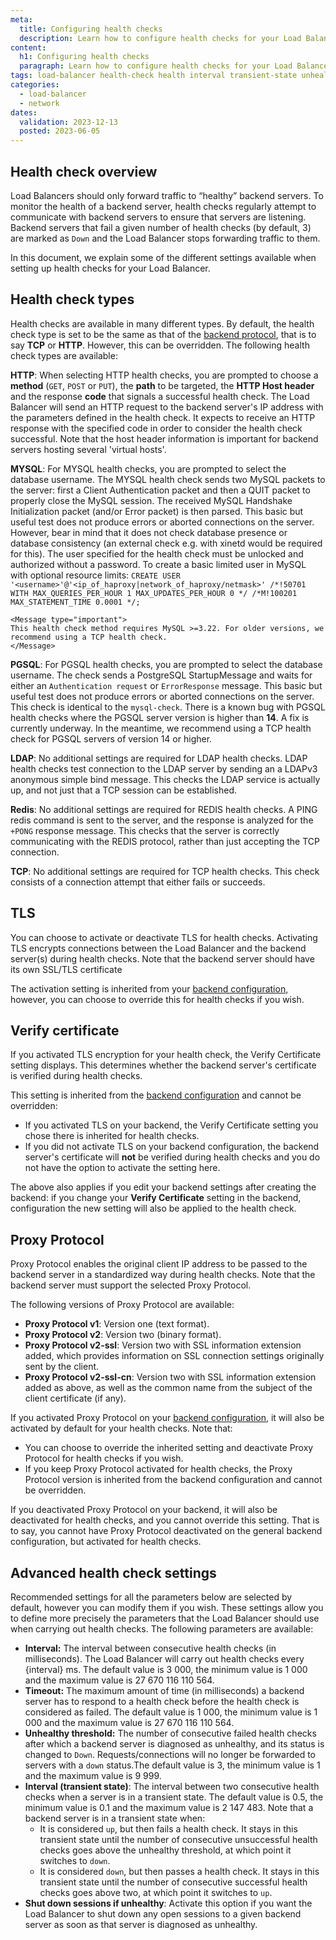 ```yaml
---
meta:
  title: Configuring health checks
  description: Learn how to configure health checks for your Load Balancer
content:
  h1: Configuring health checks
  paragraph: Learn how to configure health checks for your Load Balancer
tags: load-balancer health-check health interval transient-state unhealthy-threshold
categories: 
  - load-balancer
  - network
dates:
  validation: 2023-12-13
  posted: 2023-06-05
---
```


## Health check overview

Load Balancers should only forward traffic to “healthy” backend servers. To monitor the health of a backend server, health checks regularly attempt to communicate with backend servers to ensure that servers are listening. Backend servers that fail a given number of health checks (by default, 3) are marked as `Down` and the Load Balancer stops forwarding traffic to them.

In this document, we explain some of the different settings available when setting up health checks for your Load Balancer.

## Health check types

Health checks are available in many different types. By default, the health check type is set to be the same as that of the [backend protocol](/network/load-balancer/reference-content/configuring-backends/#protocol-and-port), that is to say **TCP** or **HTTP**. However, this can be overridden. The following health check types are available:

**HTTP**: When selecting HTTP health checks, you are prompted to choose a **method** (`GET`, `POST` or `PUT`), the **path** to be targeted, the **HTTP Host header** and the response **code** that signals a successful health check. The Load Balancer will send an HTTP request to the backend server's IP address with the parameters defined in the health check. It expects to receive an HTTP response with the specified code in order to consider the health check successful. Note that the host header information is important for backend servers hosting several 'virtual hosts'.

**MYSQL**: For MYSQL health checks, you are prompted to select the database username. The MYSQL health check sends two MySQL packets to the server: first a Client Authentication packet and then a QUIT packet to properly close the MySQL session. The received MySQL Handshake Initialization packet (and/or Error packet) is then parsed. This basic but useful test does not produce errors or aborted connections on the server. However, bear in mind that it does not check database presence or database consistency (an external check e.g. with xinetd would be required for this).
    <Message type="tip">
      The user specified for the health check must be unlocked and authorized without a password. To create a basic limited user in MySQL with optional resource limits:
        ```
        CREATE USER '<username>'@'<ip_of_haproxy|network_of_haproxy/netmask>'
        /*!50701 WITH MAX_QUERIES_PER_HOUR 1 MAX_UPDATES_PER_HOUR 0 */
        /*M!100201 MAX_STATEMENT_TIME 0.0001 */;
        ```
    </Message>

    <Message type="important">
    This health check method requires MySQL >=3.22. For older versions, we recommend using a TCP health check.
    </Message>

**PGSQL**: For PGSQL health checks, you are prompted to select the database username. The check sends a PostgreSQL StartupMessage and waits for either an `Authentication request` or `ErrorResponse` message. This basic but useful test does not produce errors or aborted connections on the server. This check is identical to the `mysql-check`.
    <Message type="important">
      There is a known bug with PGSQL health checks where the PGSQL server version is higher than **14**. A fix is currently underway. In the meantime, we recommend using a TCP health check for PGSQL servers of version 14 or higher.
    </Message>

**LDAP**: No additional settings are required for LDAP health checks. LDAP health checks test connection to the LDAP server by sending an a LDAPv3 anonymous simple bind message. This checks the LDAP service is actually up, and not just that a TCP session can be established.

**Redis**: No additional settings are required for REDIS health checks. A PING redis command is sent to the server, and the response is analyzed for the `+PONG` response message. This checks that the server is correctly communicating with the REDIS protocol, rather than just accepting the TCP connection.

**TCP**: No additional settings are required for TCP health checks. This check consists of a connection attempt that either fails or succeeds. 

## TLS

You can choose to activate or deactivate TLS for health checks. Activating TLS encrypts connections between the Load Balancer and the backend server(s) during health checks. Note that the backend server should have its own SSL/TLS certificate

The activation setting is inherited from your [backend configuration](/network/load-balancer/reference-content/configuring-backends/#tls-encryption), however, you can choose to override this for health checks if you wish.

## Verify certificate

If you activated TLS encryption for your health check, the Verify Certificate setting displays. This determines whether the backend server's certificate is verified during health checks. 

This setting is inherited from the [backend configuration](/network/load-balancer/reference-content/configuring-backends/#verify-certificate) and cannot be overridden:
- If you activated TLS on your backend, the Verify Certificate setting you chose there is inherited for health checks.
- If you did not activate TLS on your backend configuration, the backend server's certificate will **not** be verified during health checks and you do not have the option to activate the setting here.

The above also applies if you edit your backend settings after creating the backend: if you change your **Verify Certificate** setting in the backend, configuration the new setting will also be applied to the health check.

## Proxy Protocol

Proxy Protocol enables the original client IP address to be passed to the backend server in a standardized way during health checks. Note that the backend server must support the selected Proxy Protocol. 

The following versions of Proxy Protocol are available:

* **Proxy Protocol v1**: Version one (text format).
* **Proxy Protocol v2**: Version two (binary format).
* **Proxy Protocol v2-ssl**: Version two with SSL information extension added, which provides information on SSL connection settings originally sent by the client.
* **Proxy Protocol v2-ssl-cn**:  Version two with SSL information extension added as above, as well as the common name from the subject of the client certificate (if any).

If you activated Proxy Protocol on your [backend configuration](/network/load-balancer/reference-content/configuring-backends/#proxy-protocol), it will also be activated by default for your health checks. Note that:
- You can choose to override the inherited setting and deactivate Proxy Protocol for health checks if you wish.
- If you keep Proxy Protocol activated for health checks, the Proxy Protocol version is inherited from the backend configuration and cannot be overridden.

If you deactivated Proxy Protocol on your backend, it will also be deactivated for health checks, and you cannot override this setting. That is to say, you cannot have Proxy Protocol deactivated on the general backend configuration, but activated for health checks.

## Advanced health check settings

Recommended settings for all the parameters below are selected by default, however you can modify them if you wish. These settings allow you to define more precisely the parameters that the Load Balancer should use when carrying out health checks. The following parameters are available:

* **Interval:** The interval between consecutive health checks (in milliseconds). The Load Balancer will carry out health checks every \{interval\} ms. The default value is 3 000, the minimum value is 1 000 and the maximum value is 27 670 116 110 564.
* **Timeout:** The maximum amount of time (in milliseconds) a backend server has to respond to a health check before the health check is considered as failed. The default value is 1 000, the minimum value is 1 000 and the maximum value is 27 670 116 110 564.
* **Unhealthy threshold:** The number of consecutive failed health checks after which a backend server is diagnosed as unhealthy, and its status is changed to `Down`. Requests/connections will no longer be forwarded to servers with a `down` status.The default value is 3, the minimum value is 1 and the maximum value is 9 999.
* **Interval (transient state)**: The interval between two consecutive health checks when a server is in a transient state. The default value is 0.5, the minimum value is 0.1 and the maximum value is 2 147 483. Note that a backend server is in a transient state when:
    * It is considered `up`, but then fails a health check. It stays in this transient state until the number of consecutive unsuccessful health checks goes above the unhealthy threshold, at which point it switches to `down`.
    * It is considered `down`, but then passes a health check. It stays in this transient state until the number of consecutive successful health checks goes above two, at which point it switches to `up`. 
* **Shut down sessions if unhealthy**: Activate this option if you want the Load Balancer to shut down any open sessions to a given backend server as soon as that server is diagnosed as unhealthy.